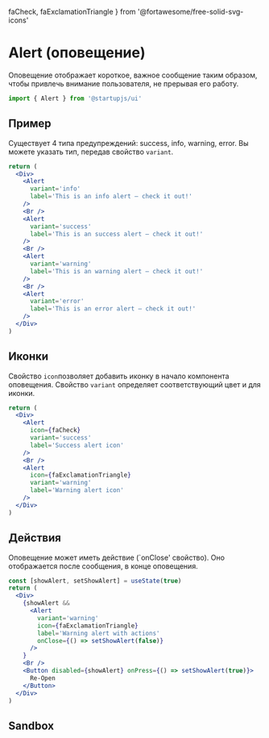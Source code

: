   faCheck,
  faExclamationTriangle
} from '@fortawesome/free-solid-svg-icons'

# Alert (оповещение)

Оповещение отображает короткое, важное сообщение таким образом, чтобы привлечь внимание пользователя, не прерывая его работу.

```jsx
import { Alert } from '@startupjs/ui'
```

## Пример
Существует 4 типа предупреждений: success, info, warning, error. Вы можете указать тип, передав свойство `variant`.

```jsx example
return (
  <Div>
    <Alert
      variant='info'
      label='This is an info alert — check it out!'
    />
    <Br />
    <Alert
      variant='success'
      label='This is an success alert — check it out!'
    />
    <Br />
    <Alert
      variant='warning'
      label='This is an warning alert — check it out!'
    />
    <Br />
    <Alert
      variant='error'
      label='This is an error alert — check it out!'
    />
  </Div>
)
```

## Иконки
Свойство `icon`позволяет добавить иконку в начало компонента оповещения.
Свойство `variant` определяет соответствующий цвет и для иконки.

```jsx example
return (
  <Div>
    <Alert
      icon={faCheck}
      variant='success'
      label='Success alert icon'
    />
    <Br />
    <Alert
      icon={faExclamationTriangle}
      variant='warning'
      label='Warning alert icon'
    />
  </Div>
)
```

## Действия

Оповещение может иметь действие (`onClose' свойство). Оно отображается после сообщения, в конце оповещения.

```jsx example
const [showAlert, setShowAlert] = useState(true)
return (
  <Div>
    {showAlert &&
      <Alert
        variant='warning'
        icon={faExclamationTriangle}
        label='Warning alert with actions'
        onClose={() => setShowAlert(false)}
      />
    }
    <Br />
    <Button disabled={showAlert} onPress={() => setShowAlert(true)}>
      Re-Open
    </Button>
  </Div>
)
```

## Sandbox

<Sandbox Component={Alert} />
